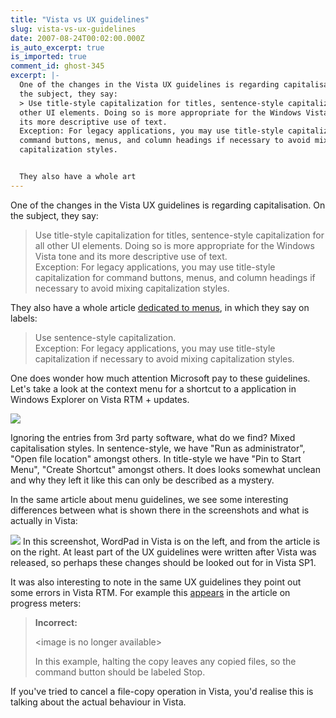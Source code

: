 ```yaml
---
title: "Vista vs UX guidelines"
slug: vista-vs-ux-guidelines
date: 2007-08-24T00:02:00.000Z
is_auto_excerpt: true
is_imported: true
comment_id: ghost-345
excerpt: |-
  One of the changes in the Vista UX guidelines is regarding capitalisation. On
  the subject, they say:
  > Use title-style capitalization for titles, sentence-style capitalization for all
  other UI elements. Doing so is more appropriate for the Windows Vista tone and
  its more descriptive use of text.
  Exception: For legacy applications, you may use title-style capitalization for
  command buttons, menus, and column headings if necessary to avoid mixing
  capitalization styles.


  They also have a whole art
---
```


One of the changes in the Vista UX guidelines is regarding capitalisation. On
the subject, they say:

> Use title-style capitalization for titles, sentence-style capitalization for
> all other UI elements. Doing so is more appropriate for the Windows Vista tone
> and its more descriptive use of text.\
> Exception: For legacy applications, you may use title-style capitalization for
> command buttons, menus, and column headings if necessary to avoid mixing
> capitalization styles.

They also have a whole article
[dedicated to menus](http://msdn2.microsoft.com/en-us/library/aa511502.aspx#labels),
in which they say on labels:

> Use sentence-style capitalization.\
> Exception: For legacy applications, you may use title-style capitalization if
> necessary to avoid mixing capitalization styles.

One does wonder how much attention Microsoft pay to these guidelines. Let's take
a look at the context menu for a shortcut to a application in Windows Explorer
on Vista RTM + updates.

![](./context.png)

Ignoring the entries from 3rd party software, what do we find? Mixed
capitalisation styles. In sentence-style, we have "Run as administrator", "Open
file location" amongst others. In title-style we have "Pin to Start Menu",
"Create Shortcut" amongst others. It does looks somewhat unclean and why they
left it like this can only be described as a mystery.

In the same article about menu guidelines, we see some interesting differences
between what is shown there in the screenshots and what is actually in Vista:

![](./wordpad.png) In this screenshot, WordPad in Vista is on the left, and from
the article is on the right. At least part of the UX guidelines were written
after Vista was released, so perhaps these changes should be looked out for in
Vista SP1.

It was also interesting to note in the same UX guidelines they point out some
errors in Vista RTM. For example this
[appears](http://msdn2.microsoft.com/en-us/library/aa511486.aspx#guidelines) in
the article on progress meters:

> **Incorrect:**
>
> \<image is no longer available\>
>
> In this example, halting the copy leaves any copied files, so the command
> button should be labeled Stop.

If you've tried to cancel a file-copy operation in Vista, you'd realise this is
talking about the actual behaviour in Vista.
